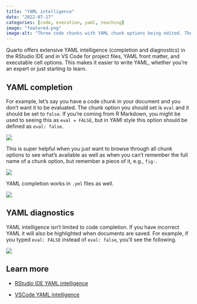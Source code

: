```yaml
---
title: "YAML intelligence"
date: "2022-07-17"
categories: [code, execution, yaml, teaching]
image: "featured.png"
image-alt: "Three code chunks with YAML chunk options being edited. The first one showcases YAML completion for fields -- typing e brings up options that start with e. The second one showcases YAML completion for options -- eval can be set to true or false. The third one showcases diagnostics that are provided in the case of errors -- setting eval to FALSE (with capital letters) prompts a message that says it should be true or false."
---
```


Quarto offers extensive YAML intelligence (completion and diagnostics) in the RStudio IDE and in VS Code for project files, YAML front matter, and executable cell options.
This makes it easier to write YAML, whether you're an expert or just starting to learn.

## YAML completion

For example, let's say you have a code chunk in your document and you don't want it to be evaluated.
The chunk option you should set is `eval` and it should be set to `false`.
If you're coming from R Markdown, you might be used to seeing this as `eval = FALSE`, but in YAMl style this option should be defined as `eval: false`.

![](eval-false.gif){fig-alt="Code chunk with code 1 + 1. YAML style chunk option to set eval to false is added using tab completion." fig-align="center"}

This is super helpful when you just want to browse through all chunk options to see what's available as well as when you can't remember the full name of a chunk option, but remember a piece of it, e.g., `fig-`.

![](fig-options.png){fig-alt="Code chunk with code plot(cars). Chunk option starting with fig- is added and tab completion brings up all chunk options starting with this character string: fig-align, fig-alt, fig-asp, fig-cap-location, fig-cap, fig-column, etc." fig-align="center"}

YAML completion works in `.yml` files as well.

![](quarto-yml.gif){fig-alt="Writing a _quarto.yml from scratch. Typing the letter pr brings up project as a yaml field. A line break and then tab brings up various yaml fields available under project. type is chosen and set to website using yaml completion. In the next line website is typed as the yaml field. Moving to the next line and tabbing brings up various yaml fields as options under website. title is chosen and website title is set to Website Title. In the next line, tabbing again brings up key/value pair as an option. key is defined as left and underneath it in list form index.qmd and about.qmd are added."}

## YAML diagnostics

YAML intelligence isn't limited to code completion.
If you have incorrect YAML it will also be highlighted when documents are saved.
For example, if you typed `eval: FALSE` instead of `eval: false`, you'll see the following.

![](eval-FALSE.png){fig-alt="Chunk option defined as eval: FALSE. The word FALSE is underlined in red. A red X next to the code chunk gives the warning Key eval has value FALSE, which must be `true` or `false`. (Try using false instead.)" fig-align="center"}

## Learn more

-   [RStudio IDE YAML intelligence](https://quarto.org/docs/tools/rstudio.html#yaml-intelligence)

-   [VSCode YAML intelligence](https://quarto.org/docs/tools/vscode.html#yaml-intelligence)
